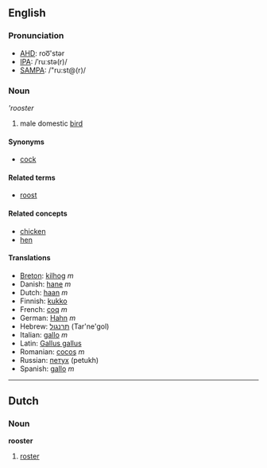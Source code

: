 ==English==
=== Pronunciation ===
*[[w:AHD|AHD]]: roo͞'stər
*[[w:IPA|IPA]]: /ˈruːstə(r)/
*[[w:SAMPA|SAMPA]]: /"ru:st@(r)/

=== Noun ===
'''rooster''

# male domestic [[bird]]

==== Synonyms ====
*[[cock]]

==== Related terms ====
*[[roost]]

==== Related concepts ====

*[[chicken]]
*[[hen]]

==== Translations ====

*[[Breton]]: [[kilhog]] ''m''
*Danish: [[hane]] ''m''
*Dutch: [[haan]] ''m''
*Finnish: [[kukko]]
*French: [[coq]] ''m''
*German: [[Hahn]] ''m''
*Hebrew: [[תרנגול]] (Tar'ne'gol)
*Italian: [[gallo]] ''m''
*Latin: [[Gallus gallus]]
*Romanian: [[cocoş]] ''m''
*Russian: [[петух]] (petukh)
*Spanish: [[gallo]] ''m''

----

==Dutch==
===Noun===
'''rooster'''

# [[roster]]